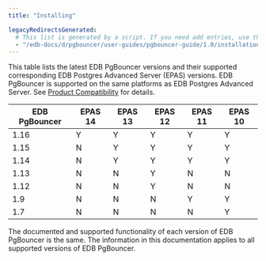 ```yaml
---
title: "Installing"

legacyRedirectsGenerated:
  # This list is generated by a script. If you need add entries, use the `legacyRedirects` key.
  - "/edb-docs/d/pgbouncer/user-guides/pgbouncer-guide/1.0/installation.html"
---
```


<div id="installing_pgbouncer" class="registered_link"></div>


This table lists the latest EDB PgBouncer versions and their supported corresponding EDB Postgres Advanced Server (EPAS) versions. EDB PgBouncer is supported on the same platforms as EDB Postgres Advanced Server. See [Product Compatibility](https://www.enterprisedb.com/platform-compatibility#epas) for details.

| EDB PgBouncer | EPAS 14 | EPAS 13 | EPAS 12 | EPAS 11 | EPAS 10 | 
| ------------- | ------- | ------- | ------- | ------- | ------- | 
| 1.16          | Y       | Y       | Y       | Y       | Y       |  
| 1.15          | N       | Y       | Y       | Y       | Y       | 
| 1.14          | N       | Y       | Y       | Y       | Y       | 
| 1.13          | N       | N       | Y       | N       | N       | 
| 1.12          | N       | N       | Y       | N       | N       | 
| 1.9           | N       | N       | N       | Y       | Y       | 
| 1.7           | N       | N       | N       | N       | Y       | 

The documented and supported functionality of each version of EDB PgBouncer is the same. The information in this documentation applies to all supported versions of EDB PgBouncer.

